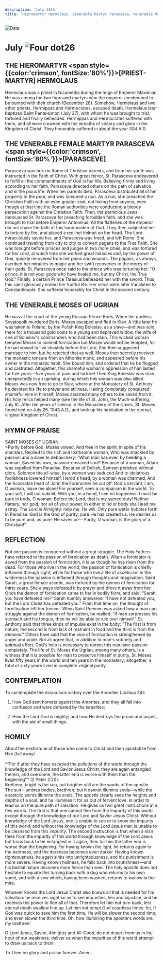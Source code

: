 ```yaml
---
description: 'July 26th'
title: 'Hieromartyr Hermolaus, Venerable Martyr Parasceva, Venerable Moses of Ugrian'
---
```


<CustomPaginator />
<RunningHead />

<Image src="/title-imprint.png" height={68} width={50} alt="Date" className="title-imprint"/>

# <div id="date">July <Image className="four-dot" src="/four-dot.png" height={15} width={15} alt="Four dot" />26</div>

## THE HIEROMARTYR <span style={{color:'crimson', fontSize:'80%'}}>[PRIEST-MARTYR]</span> HERMOLAUS

Hermolaus was a priest in Nicomedia during the reign of Emperor Maximian. He was among the two thousand martyrs who the emperor condemned to be burned with their church (December 28). Somehow, Hermolaus and two other priests, Hermippas and Hermocrates, escaped death. Hermolaus later baptized Saint Panteleimon (July 27), with whom he was brought to trial, tortured and finally beheaded. Hermippas and Hermocrates suffered with them, and all were crowned with the wreaths of victory and glory in the Kingdom of Christ. They honorably suffered in about the year 304 A.D.

## THE VENERABLE FEMALE MARTYR PARASCEVA <br /><span style={{color:'crimson', fontSize:'80%'}}>[PARASCEVE]</span>

Parasceva was born in Rome of Christian parents, and from her youth was instructed in the Faith of Christ. With great fervor, St. Parasceva endeavored to fulfill all the commandments of God in her life. Believing firmly and living according to her faith, Parasceva directed others on the path of salvation and in the pious life. When her parents died, Parasceva distributed all of her property to the poor, and was tonsured a nun. As a nun, she preached the Christian Faith with an even greater zeal, not hiding from anyone, even though at that time the Roman authorities were conducting a bloody persecution against the Christian Faith. Then, the pernicious Jews denounced St. Parasceva for preaching forbidden faith, and she was brought to trial before Emperor Antoninus. All the flatteries of the emperor did not shake the faith of this handmaiden of God. They then subjected her to torture by fire, and placed a red-hot helmet on her head. The Lord miraculously saved her, and Parasceva was freed, and left Rome. She continued traveling from city to city to convert pagans to the True Faith. She was brought before princes and judges in two more cities, and was tortured for her Lord, at which time she worked great miracles and, by the power of God, quickly recovered from her pains and wounds. The pagans, as always, ascribed her miracles to magic and her swift recoveries to the mercy of their gods. St. Parasceva once said to the prince who was torturing her: "O prince, it is not your gods who have healed me, but my Christ, the True God." Finally, a certain Prince Tarasius beheaded her with the sword. Thus, this saint gloriously ended her fruitful life. Her relics were later translated to Constantinople. She suffered honorably for Christ in the second century.

## THE VENERABLE MOSES OF UGRIAN

He was at the court of the young Russian Prince Boris. When the godless Svyatopolk murdered Boris, Moses escaped and fled to Kiev. A little later he was taken to Poland, by the Polish King Boleslav, as a slave—and was sold there for a thousand gold coins to a young and depraved widow, the wife of one of Boleslav's commanders who had been slain. This wicked woman tempted Moses to commit fornication but Moses would not be tempted, for he had vowed to live chastely before the Lord. She then suggested marriage to him, but he rejected that as well. Moses then secretly received the monastic tonsure from an Athonite monk, and appeared before his owner in the monastic habit. She bound him, and ordered that he be flogged and castrated. Altogether, this shameful woman's oppression of him lasted for five years—five years of pain and torture! Then King Boleslav was slain unexpectedly in an uprising, during which this woman was also killed. Moses was now free to go to Kiev, where at the Monastery of St. Anthony he devoted his life to prayer and stillness. Having completely conquered shameful vice in himself, Moses assisted many others to be saved from it. His holy relics helped many (see the life of St. John, the Much-suffering, July 8). After ten years of silence in the Monastery of the Caves, St. Moses found rest on July 26, 1043 A.D., and took up his habitation in the eternal, virginal Kingdom of Christ.


## HYMN OF PRAISE
<div style={{textAlign:'center', color:'crimson', fontWeight:'bold'}}>
SAINT MOSES OF UGRIAN
</div>
>Purity before God, Moses vowed,  
And free in the spirit, in spite of his shackles,  
Replied to the rich and loathsome woman,  
Who was shackled by passion and a slave to debauchery:  
"What man has ever, by heeding a woman,  
Saved his own, passion-enslaved soul?  
Because of a woman, Adam was expelled from Paradise.  
Because of Delilah, Samson perished without glory.  
Solomon the all-wise, by a woman was seduced  
And to idolatrous foolishness lowered himself.  
Herod's head, by a woman was charmed,  
And the honorable head of John the Forerunner he cut off.  
God's servant, I am, O woman, leave me alone!  
For yourself, seek a companion in the world.  
To your will, I will not submit;  
With you, in a bond, I see no happiness.  
I must be pure in body, O woman:  
Before the Lord, that is my sacred duty!  
Neither flattery, nor gold, nor all of your power,  
In either mind or body shall lead me astray.  
The Lord is Almighty: help me, He will.  
Only pure water bubbles forth in Paradise.  
God is the God of purity; pure He has created us.  
He desires us to be pure and, as pure, He saves us—  
Purity, O woman, is the glory of a Christian!"  


## REFLECTION

Not one passion is conquered without a great struggle. The Holy Fathers have referred to the passion of fornication as death. When a fornicator is saved from the passion of fornication, it is as though he has risen from the dead. For those who live in the world, the passion of fornication is chiefly inflamed through sight, while for those who live a life of asceticism in the wilderness the passion is inflamed through thoughts and imagination. Saint Sarah, a great female ascetic, was tortured by the demon of fornication for thirty years. She always defeated it by prayer and drove it away from her. Once the demon of fornication came to her in bodily form, and said: "Sarah, you have defeated me!" Sarah humbly answered: "I have not defeated you, but the Lord Christ has defeated you." From that time on, the thought of fornification left her forever. When Saint Poemen was asked how a man can struggle against the demon of fornication, he replied: "If man surpresses his stomach and his tongue, then he will be able to rule over himself." St. Anthony said that three kinds of impulse exist in the body: "The first is from nature, the second is from lack of restraint in food and the third is from the demons." Others have said that the vice of fornication is strengthened by anger and pride. But all agree that, in addition to man's sobriety and spiritual effort, God's help is necessary to uproot this repulsive passion completely. The life of St. Moses the Ugrian, among many others, is a witness that it is possible for man to preserve himself in purity. St. Moses lived fifty years in the world and ten years in the monastery; altogether, a total of sixty years lived in complete virginal purity.


## CONTEMPLATION

To contemplate the miraculous victory over the Amorites (Joshua 24):

1. How God sent hornets against the Amorites, and they all fell into confusion and were defeated by the Israelites;

2. How the Lord God is mighty; and how He destroys the proud and unjust, with the aid of small things.


## HOMILY
<div style={{textAlign:'center', color:'crimson', fontWeight:'bold'}}>
About the misfortune of those who come to Christ and then apostatize from Him (fall away)
</div>
<br />
<div style={{textAlign:'right'}}>
*"For if after they have escaped the pollutions of the world through the knowledge of the Lord and Savior Jesus Christ, they are again entangled therein, and overcome, the latter end is worse with them than the beginning"* (2 Peter 2:20).
</div>
Brethren, bright is the sun, but brighter still are the words of the apostle. The sun illumines bodies, brethren, but it cannot illumine souls—while the apostolic words illumine the souls. The apostle clearly sees the heights and depths of a soul, and he illumines it for us out of fervent love, in order to lead us on the pure path of salvation. He gives us two great instructions in a few words. The first is that one cannot flee from the impurity of this world except through the knowledge of our Lord and Savior Jesus Christ. Without knowledge of the Lord Jesus, one is unable to see or to know the impurity of this world, and without the knowledge of the Lord Jesus man is unable to be cleansed from this impurity. The second instruction is that when a man flees from the impurity of this world through knowledge of the Lord Jesus but turns back to be entangled in it again, then for him the latter end is worse than the beginning. For having known the light, he returns again to the darkness, and the darkness becomes even darker. Having known righteousness, he again sinks into unrighteousness, and his punishment is more severe. Having known holiness, he falls back into brutishness—and his bestial nature becomes more fierce than ever. The holy apostle does not hesitate to equate this turning back with a dog who returns to his own vomit, and with a sow which, having been washed, returns to wallow in the mire.

Whoever knows the Lord Jesus Christ also knows all that is needed for his salvation: he receives sight so as to see impurities, lies and injustice, and he receives the power to flee all of that. Therefore let him not turn back, lest eternal death swallow him up. Let him not tempt God countless times: for, if God was quick to save him the first time, He will be slower the second time; and even slower the third time. Oh, how illumining the apostle's words are, my brethren!

O Lord Jesus, Savior, Almighty and All-Good, do not depart from us in the hour of our weakness; deliver us when the impurities of this world attempt to draw us back to them.

To Thee be glory and praise forever. Amen.